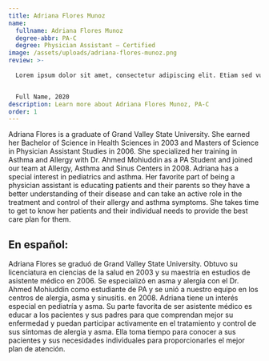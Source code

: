```yaml
---
title: Adriana Flores Munoz
name:
  fullname: Adriana Flores Munoz
  degree-abbr: PA-C
  degree: Physician Assistant — Certified
image: /assets/uploads/adriana-flores-munoz.png
review: >-
  
  Lorem ipsum dolor sit amet, consectetur adipiscing elit. Etiam sed vulputate magna. Lorem ipsum dolor sit amet, consectetur adipiscing elit. Morbi lacinia ante arcu.


  Full Name, 2020
description: Learn more about Adriana Flores Munoz, PA-C
order: 1
---
```

Adriana Flores is a graduate of Grand Valley State University. She earned her Bachelor of Science in Health Sciences in 2003 and Masters of Science in Physician Assistant Studies in 2006. She specialized her training in Asthma and Allergy with Dr. Ahmed Mohiuddin as a PA Student and joined our team at Allergy, Asthma and Sinus Centers in 2008. Adriana has a special interest in pediatrics and asthma. Her favorite part of being a physician assistant is educating patients and their parents so they have a better understanding of their disease and can take an active role in the treatment and control of their allergy and asthma symptoms. She takes time to get to know her patients and their individual needs to provide the best care plan for them.

<div lang="sp">

## En español:
Adriana Flores se graduó de Grand Valley State University. Obtuvo su licenciatura en ciencias de la salud en 2003 y su maestría en estudios de asistente médico en 2006. Se especializó en asma y alergia con el Dr. Ahmed Mohiuddin como estudiante de PA y se unió a nuestro equipo en los centros de alergia, asma y sinusitis. en 2008. Adriana tiene un interés especial en pediatría y asma. Su parte favorita de ser asistente médico es educar a los pacientes y sus padres para que comprendan mejor su enfermedad y puedan participar activamente en el tratamiento y control de sus síntomas de alergia y asma. Ella toma tiempo para conocer a sus pacientes y sus necesidades individuales para proporcionarles el mejor plan de atención.

</div>